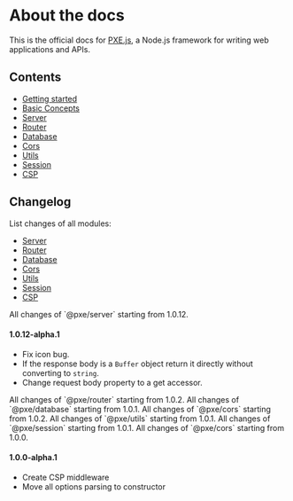 
# About the docs
This is the official docs for [PXE.js](https://github.com/pxe-js), a Node.js framework for writing web applications and APIs.

## Contents
- [Getting started](/docs/getting-started)
- [Basic Concepts](/docs/basic-concepts)
- [Server](/docs/server)
- [Router](/docs/router)
- [Database](/docs/database)
- [Cors](/docs/cors)
- [Utils](/docs/utils)
- [Session](/docs/session)
- [CSP](/docs/csp)

## Changelog
List changes of all modules:
- [Server](#server)
- [Router](#router)
- [Database](#database)
- [Cors](#cors)
- [Utils](#utils)
- [Session](#session)
- [CSP](#csp)

<HLink content="Server" type="###" />
All changes of `@pxe/server` starting from 1.0.12.

#### 1.0.12-alpha.1
- Fix icon bug.
- If the response body is a `Buffer` object return it directly without converting to `string`.
- Change request body property to a get accessor. 

<HLink content="Router" type="###" />
All changes of `@pxe/router` starting from 1.0.2.

<HLink content="Database" type="###" />
All changes of `@pxe/database` starting from 1.0.1.

<HLink content="Cors" type="###" />
All changes of `@pxe/cors` starting from 1.0.2.

<HLink content="Utils" type="###" />
All changes of `@pxe/utils` starting from 1.0.1.

<HLink content="Session" type="###" />
All changes of `@pxe/session` starting from 1.0.1.

<HLink content="CSP" type="###" />
All changes of `@pxe/cors` starting from 1.0.0.

#### 1.0.0-alpha.1
- Create CSP middleware
- Move all options parsing to constructor